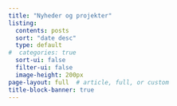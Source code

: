 ```yaml
---
title: "Nyheder og projekter"
listing:
  contents: posts
  sort: "date desc"
  type: default
#  categories: true
  sort-ui: false
  filter-ui: false
  image-height: 200px
page-layout: full  # article, full, or custom
title-block-banner: true
---
```



